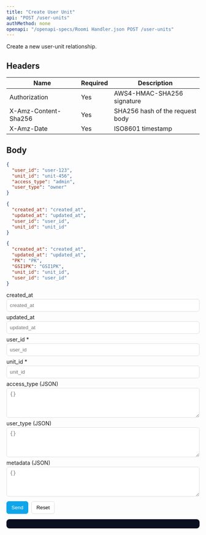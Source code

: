 ```yaml
---
title: "Create User Unit"
api: "POST /user-units"
authMethod: none
openapi: "/openapi-specs/Roomi Handler.json POST /user-units"
---
```


Create a new user-unit relationship.

## Headers


| Name | Required | Description |
| --- | --- | --- |
| Authorization | Yes | AWS4-HMAC-SHA256 signature |
| X-Amz-Content-Sha256 | Yes | SHA256 hash of the request body |
| X-Amz-Date | Yes | ISO8601 timestamp |


## Body

```json
{
  "user_id": "user-123",
  "unit_id": "unit-456",
  "access_type": "admin",
  "user_type": "owner"
}
```


<RequestExample>

```json Request Body
{
  "created_at": "created_at",
  "updated_at": "updated_at",
  "user_id": "user_id",
  "unit_id": "unit_id"
}
```

</RequestExample>


<ResponseExample>

```json Response
{
  "created_at": "created_at",
  "updated_at": "updated_at",
  "PK": "PK",
  "GSI1PK": "GSI1PK",
  "unit_id": "unit_id",
  "user_id": "user_id"
}
```

</ResponseExample>


<!-- GeneratedFieldsUI:post_user-units -->
<Panel>
  <div id="form-post_user-units">
    <form id="f-post_user-units" style="display:block;max-width:720px">
      <label style="display:block;margin:6px 0 2px">created_at </label><input id="fld_created_at" type="text" placeholder="created_at" style="width:100%;padding:8px;border:1px solid #ddd;border-radius:6px">
<label style="display:block;margin:6px 0 2px">updated_at </label><input id="fld_updated_at" type="text" placeholder="updated_at" style="width:100%;padding:8px;border:1px solid #ddd;border-radius:6px">
<label style="display:block;margin:6px 0 2px">user_id *</label><input id="fld_user_id" type="text" placeholder="user_id" style="width:100%;padding:8px;border:1px solid #ddd;border-radius:6px">
<label style="display:block;margin:6px 0 2px">unit_id *</label><input id="fld_unit_id" type="text" placeholder="unit_id" style="width:100%;padding:8px;border:1px solid #ddd;border-radius:6px">
<label style="display:block;margin:6px 0 2px">access_type (JSON)</label><textarea id="fld_access_type_json" rows="4" placeholder="{}" style="width:100%;padding:8px;border:1px solid #ddd;border-radius:6px"></textarea>
<label style="display:block;margin:6px 0 2px">user_type (JSON)</label><textarea id="fld_user_type_json" rows="4" placeholder="{}" style="width:100%;padding:8px;border:1px solid #ddd;border-radius:6px"></textarea>
<label style="display:block;margin:6px 0 2px">metadata (JSON)</label><textarea id="fld_metadata_json" rows="4" placeholder="{}" style="width:100%;padding:8px;border:1px solid #ddd;border-radius:6px"></textarea>
      <div style="margin-top:12px;display:flex;gap:8px">
        <button type="submit" style="padding:8px 12px;border:1px solid #0ea5e9;border-radius:6px;background:#0ea5e9;color:#fff">Send</button>
        <button type="button" id="reset-post_user-units" style="padding:8px 12px;border:1px solid #ddd;border-radius:6px;background:#fff">Reset</button>
      </div>
    </form>
    <pre id="resp-post_user-units" style="margin-top:12px;background:#0b1020; color:#e2e8f0; padding:12px;border-radius:8px;overflow:auto"></pre>
  </div>
</Panel>

<script>
(function(){
  const form = document.getElementById('f-post_user-units');
  const out = document.getElementById('resp-post_user-units');
  const resetBtn = document.getElementById('reset-post_user-units');
  if(!form||!out) return;
  resetBtn && resetBtn.addEventListener('click', ()=>{ form.reset(); out.textContent=''; });
  form.addEventListener('submit', async (e)=>{
    e.preventDefault();
    try {
      const body = {};
{ const v = document.getElementById("fld_created_at").value; if(v!=="" || false) body["created_at"] = (String)(v); }
{ const v = document.getElementById("fld_updated_at").value; if(v!=="" || false) body["updated_at"] = (String)(v); }
{ const v = document.getElementById("fld_user_id").value; if(v!=="" || true) body["user_id"] = (String)(v); }
{ const v = document.getElementById("fld_unit_id").value; if(v!=="" || true) body["unit_id"] = (String)(v); }
{ const v = document.getElementById("fld_access_type_json").value.trim(); if(v){ try{ body["access_type"] = JSON.parse(v) }catch(e){ console.warn("Invalid JSON for access_type") } } }
{ const v = document.getElementById("fld_user_type_json").value.trim(); if(v){ try{ body["user_type"] = JSON.parse(v) }catch(e){ console.warn("Invalid JSON for user_type") } } }
{ const v = document.getElementById("fld_metadata_json").value.trim(); if(v){ try{ body["metadata"] = JSON.parse(v) }catch(e){ console.warn("Invalid JSON for metadata") } } }
      const res = await fetch('https://handler-{env}-ae.roomi-services.com/user-units', {
        method: 'POST',
        headers: { 'Content-Type': 'application/json' },
        body: JSON.stringify(body)
      });
      const text = await res.text();
      try { out.textContent = JSON.stringify(JSON.parse(text), null, 2); } catch { out.textContent = text; }
    } catch(err) {
      out.textContent = String(err);
    }
  });
})();
</script>
